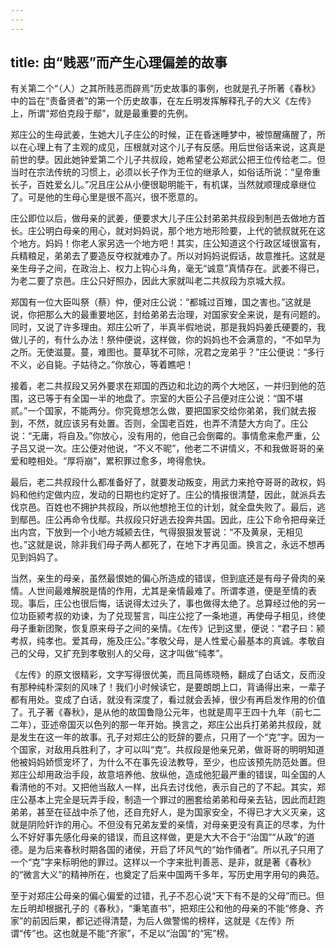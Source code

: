 ```yaml
---
---
---
```

title: 由“贱恶”而产生心理偏差的故事
---




有关第二个“（人）之其所贱恶而辟焉”历史故事的事例，也就是孔子所著《春秋》中的旨在“责备贤者”的第一个历史故事，在左丘明发挥解释孔子的大义《左传》上，所谓“郑伯克段于鄢”，就是最重要的先例。

郑庄公的生母武姜，生她大儿子庄公的时候，正在昏迷睡梦中，被惊醒痛醒了，所以在心理上有了主观的成见，压根就对这个儿子有反感。用后世俗话来说，这真是前世的孽。因此她钟爱第二个儿子共叔段，她希望老公郑武公把王位传给老二。但当时在宗法传统的习惯上，必须以长子作为王位的继承人，如俗话所说：“皇帝重长子，百姓爱幺儿。”况且庄公从小便很聪明能干，有机谋，当然就顺理成章继位了。可是他的生母心里是很不高兴，很不愿意的。

庄公即位以后，做母亲的武姜，便要求大儿子庄公封弟弟共叔段到制邑去做地方首长。庄公明白母亲的用心，就对妈妈说，那个地方地形险要，上代的虢叔就死在这个地方。妈妈！你老人家另选一个地方吧！其实，庄公知道这个行政区域很富有，兵精粮足，弟弟去了要造反夺权就难办了。所以对妈妈说假话，故意推托。这就是亲生母子之间，在政治上、权力上钩心斗角，毫无“诚意”真情存在。武姜不得已，为老二要了京邑。庄公只好照办，因此大家就叫老二共叔段为京城大叔。

郑国有一位大臣叫祭（蔡）仲，便对庄公说：“都城过百雉，国之害也。”这就是说，你把那么大的最重要地区，封给弟弟去治理，对国家安全来说，是有问题的。同时，又说了许多理由。郑庄公听了，半真半假地说，那是我妈妈姜氏硬要的，我做儿子的，有什么办法！祭仲便说，这样做，你的妈妈也不会满意的，“不如早为之所。无使滋蔓。蔓，难图也。蔓草犹不可除，况君之宠弟乎？”庄公便说：“多行不义，必自毙。子姑待之。”你放心，等着瞧吧！

接着，老二共叔段又另外要求在郑国的西边和北边的两个大地区，一并归到他的范围，这已等于有全国一半的地盘了。宗室的大臣公子吕便对庄公说：“国不堪贰。”一个国家，不能两分。你究竟想怎么做，要把国家交给你弟弟，我们就去报到，不然，就应该另有处置。否则，全国老百姓，也弄不清楚大方向了。庄公说：“无庸，将自及。”你放心，没有用的，他自己会倒霉的。事情愈来愈严重，公子吕又说一次。庄公便对他说，“不义不昵”，他老二不讲情义，不和我做哥哥的亲爱和睦相处。“厚将崩”，累积罪过愈多，垮得愈快。

最后，老二共叔段什么都准备好了，就要发动叛变，用武力来抢夺哥哥的政权，妈妈和他约定做内应，发动的日期也约定好了。庄公的情报很清楚，因此，就派兵去伐京邑。百姓也不拥护共叔段，所以他想抢王位的计划，就全盘失败了。最后，逃到鄢邑。庄公再命令伐鄢。共叔段只好逃去投奔共国。因此，庄公下命令把母亲迁出内宫，下放到一个小地方城颍去住，气得狠狠发誓说：“不及黄泉，无相见也。”这就是说，除非我们母子两人都死了，在地下才再见面。换言之，永远不想再见到妈妈了。

当然，亲生的母亲，虽然最恨她的偏心所造成的错误，但到底还是有母子骨肉的亲情。人世间最难解脱是情的作用，尤其是亲情最难了。所谓孝道，便是至情的表现。事后，庄公也很后悔，话说得太过头了，事也做得太绝了。总算经过他的另一位功臣颍考叔的劝谏，为了兑现誓言，叫庄公挖了一条地道，再使母子相见，终使母子重新团聚，恢复原来母子之间的亲情。《左传》记到这里，便说：“君子曰：颍考叔，纯孝也。爱其母，施及庄公。”孝敬父母，是人性爱心最基本的真诚。孝敬自己的父母，又扩充到孝敬别人的父母，这才叫做“纯孝”。

《左传》的原文很精彩，文字写得很优美，而且简练晓畅，翻成了白话文，反而没有那种纯朴深刻的风味了！我们小时候读它，是要朗朗上口，背诵得出来，一辈子都有用处。变成了白话，就没有深度了，看过就会丢掉，很少有再启发作用的价值了。孔子著《春秋》，是从他的故国鲁隐公元年，也就是周平王四十九年（前七二二年），亚述帝国灭以色列的那一年开始。换言之，郑庄公出兵打弟弟共叔段，就是发生在这一年的故事。孔子对郑庄公的贬辞的要点，只用了一个“克”字。因为一个国家，对敌用兵胜利了，才可以叫“克”。共叔段是他亲兄弟，做哥哥的明明知道他被妈妈娇惯宠坏了，为什么不在事先设法教导，至少，也应该预先防范处置。但郑庄公却用政治手段，故意培养他、放纵他，造成他犯最严重的错误，叫全国的人看清他的不对。又把他当敌人一样，出兵去讨伐他，表示自己的了不起。其实，郑庄公基本上完全是玩弄手段，制造一个罪过的圈套给弟弟和母亲去钻，因此而赶跑弟弟，甚至在征战中杀了他，还自充好人，是为国家安全，不得已才大义灭亲，这就是阴险奸诈的用心。不但没有兄弟友爱的亲情，对母亲更没有真正的尽孝，为什么不好好事先感化母亲的错误，而且这样做，更是大大不合于“治国”“从政”的道德。是为后来春秋时期各国的诸侯，开启了坏风气的“始作俑者”。所以孔子只用了一个“克”字来标明他的罪过。这样以一个字来批判善恶、是非，就是著《春秋》的“微言大义”的精神所在，也奠定了后来中国两千多年，写历史用字用句的典范。

至于对郑庄公母亲的偏心偏爱的过错，孔子不忍心说“天下有不是的父母”而已。但左丘明却根据孔子的《春秋》，“秉笔直书”，把郑庄公和他的母亲的不能“修身、齐家”的前因后果，都记述得清楚，为后人做警惕的榜样，这就是《左传》所谓“传”也。这也就是不能“齐家”，不足以“治国”的“宪”榜。